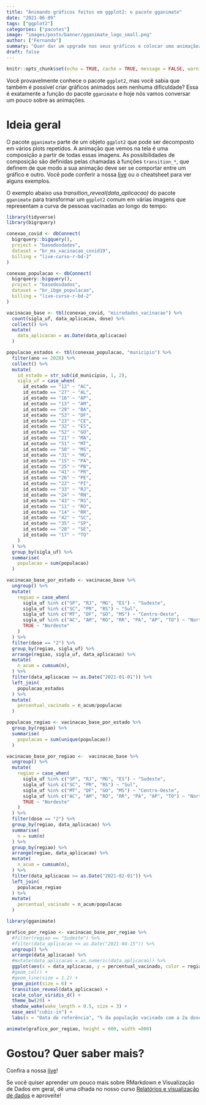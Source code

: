 ```yaml
---
title: "Animando gráficos feitos em ggplot2: o pacote gganimate"
date: "2021-06-09"
tags: ["ggplot2"]
categories: ["pacotes"]
image: "images/posts/banner/gganimate_logo_small.png"
author: ["Fernando"]
summary: "Quer dar um upgrade nos seus gráficos e colocar uma animaçãozinha? Use o pacote gganimate!"
draft: false
---
```


```r
knitr::opts_chunk$set(echo = TRUE, cache = TRUE, message = FALSE, warning = FALSE)
```

Você provavelmente conhece o pacote `ggplot2`, mas você sabia que também é possível criar gráficos animados sem nenhuma dificuldade? Essa é exatamente a função do pacote `gganimate` e hoje nós vamos conversar um pouco sobre as animações.

# Ideia geral

O pacote `gganimate` parte de um objeto `ggplot2` que pode ser decomposto em vários plots repetidos. A animação que vemos na tela é uma composição a partir de todas essas imagens. As possibilidades de composição são definidas pelas chamadas à funções `transition_*`, que definem de que modo a sua animação deve ser se comportar entre um gráfico e outro. Você pode conferir a nossa [live](https://www.youtube.com/watch?v=LXZhvWE2ne8&t=890s) ou o cheatsheet para ver alguns exemplos.

O exemplo abaixo usa _transition_reveal(data_aplicacao)_ do pacote `gganimate` para transformar um `ggplot2` comum em várias imagens que representam a curva de pessoas vacinadas ao longo do tempo:

```r
library(tidyverse)
library(bigrquery)

conexao_covid <- dbConnect(
  bigrquery::bigquery(),
  project = "basedosdados",
  dataset = "br_ms_vacinacao_covid19",
  billing = "live-curso-r-bd-2"
)

conexao_populacao <- dbConnect(
  bigrquery::bigquery(),
  project = "basedosdados",
  dataset = "br_ibge_populacao",
  billing = "live-curso-r-bd-2"
)

vacinacao_base <- tbl(conexao_covid, "microdados_vacinacao") %>%
  count(sigla_uf, data_aplicacao, dose) %>%
  collect() %>%
  mutate(
    data_aplicacao = as.Date(data_aplicacao)
  )

populacao_estados <- tbl(conexao_populacao, "municipio") %>%
  filter(ano == 2020) %>%
  collect() %>%
  mutate(
    id_estado = str_sub(id_municipio, 1, 2),
    sigla_uf = case_when(
      id_estado == "12" ~ "AC",
      id_estado == "27" ~ "AL",
      id_estado == "16" ~ "AP",
      id_estado == "13" ~ "AM",
      id_estado == "29" ~ "BA",
      id_estado == "53" ~ "DF",
      id_estado == "23" ~ "CE",
      id_estado == "32" ~ "ES",
      id_estado == "52" ~ "GO",
      id_estado == "21" ~ "MA",
      id_estado == "51" ~ "MT",
      id_estado == "50" ~ "MS",
      id_estado == "31" ~ "MG",
      id_estado == "15" ~ "PA",
      id_estado == "25" ~ "PB",
      id_estado == "41" ~ "PR",
      id_estado == "26" ~ "PE",
      id_estado == "22" ~ "PI",
      id_estado == "33" ~ "RJ",
      id_estado == "24" ~ "RN",
      id_estado == "43" ~ "RS",
      id_estado == "11" ~ "RO",
      id_estado == "14" ~ "RR",
      id_estado == "42" ~ "SC",
      id_estado == "35" ~ "SP",
      id_estado == "28" ~ "SE",
      id_estado == "17" ~ "TO"
    )
  ) %>%
  group_by(sigla_uf) %>%
  summarise(
    populacao = sum(populacao)
  )

vacinacao_base_por_estado <- vacinacao_base %>%
  ungroup() %>%
  mutate(
    regiao = case_when(
      sigla_uf %in% c("SP", "RJ", "MG", "ES") ~ "Sudeste",
      sigla_uf %in% c("SC", "PR", "RS") ~ "Sul",
      sigla_uf %in% c("MT", "DF", "GO", "MS") ~ "Centro-Oeste",
      sigla_uf %in% c("AC", "AM", "RO", "RR", "PA", "AP", "TO") ~ "Norte",
      TRUE ~ "Nordeste"
    )
  ) %>%
  filter(dose == "2") %>%
  group_by(regiao, sigla_uf) %>%
  arrange(regiao, sigla_uf, data_aplicacao) %>%
  mutate(
    n_acum = cumsum(n),
  ) %>%
  filter(data_aplicacao >= as.Date("2021-01-01")) %>%
  left_join(
    populacao_estados
  ) %>%
  mutate(
    percentual_vacinado = n_acum/populacao
  )

populacao_regiao <- vacinacao_base_por_estado %>%
  group_by(regiao) %>%
  summarise(
    populacao = sum(unique(populacao))
  )

vacinacao_base_por_regiao <-  vacinacao_base %>%
  ungroup() %>%
  mutate(
    regiao = case_when(
      sigla_uf %in% c("SP", "RJ", "MG", "ES") ~ "Sudeste",
      sigla_uf %in% c("SC", "PR", "RS") ~ "Sul",
      sigla_uf %in% c("MT", "DF", "GO", "MS") ~ "Centro-Oeste",
      sigla_uf %in% c("AC", "AM", "RO", "RR", "PA", "AP", "TO") ~ "Norte",
      TRUE ~ "Nordeste"
    )
  ) %>%
  filter(dose == "2") %>%
  group_by(regiao, data_aplicacao) %>%
  summarise(
    n = sum(n)
  ) %>%
  group_by(regiao) %>%
  arrange(regiao, data_aplicacao) %>%
  mutate(
    n_acum = cumsum(n),
  ) %>%
  filter(data_aplicacao >= as.Date("2021-02-01")) %>%
  left_join(
    populacao_regiao
  ) %>%
  mutate(
    percentual_vacinado = n_acum/populacao
  )

library(gganimate)

grafico_por_regiao <- vacinacao_base_por_regiao %>%
  #filter(regiao == "Sudeste") %>%
  #filter(data_aplicacao <= as.Date("2021-04-15")) %>%
  ungroup() %>%
  arrange(data_aplicacao) %>%
  #mutate(data_aplicacao = as.numeric(data_aplicacao)) %>%
  ggplot(aes(x = data_aplicacao, y = percentual_vacinado, color = regiao)) +
  #geom_col() +
  #geom_line(size = 1.2) +
  geom_point(size = 6) +
  transition_reveal(data_aplicacao) +
  scale_color_viridis_d() +
  theme_bw(20) +
  shadow_wake(wake_length = 0.5, size = 3) +
  ease_aes("cubic-in") +
  labs(x = "Data de referência", "% da população vacinado com a 2a dose")

animate(grafico_por_regiao, height = 600, width =800)

```


# Gostou? Quer saber mais?

Confira a nossa [live](https://www.youtube.com/watch?v=LXZhvWE2ne8&t=890s)!

Se você quiser aprender um pouco mais sobre RMarkdown e Visualização de Dados em geral, dê uma olhada no nosso curso [Relatórios e visualização de dados](https://curso-r.com/cursos/visualizacao/) e aproveite!
